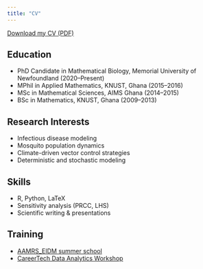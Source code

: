 ```yaml
---
title: "CV"
---
```


[Download my CV (PDF)](cv.pdf)

## Education
- PhD Candidate in Mathematical Biology, Memorial University of Newfoundland (2020–Present)
- MPhil in Applied Mathematics, KNUST, Ghana (2015–2016)
- MSc in Mathematical Sciences, AIMS Ghana (2014–2015)
- BSc in Mathematics, KNUST, Ghana (2009–2013)

## Research Interests
- Infectious disease modeling
- Mosquito population dynamics
- Climate-driven vector control strategies
- Deterministic and stochastic modeling

## Skills
- R, Python, LaTeX
- Sensitivity analysis (PRCC, LHS)
- Scientific writing & presentations

## Training
- [AAMRS_EIDM summer school](AARMS_certificate.pdf)
- [CareerTech Data Analytics Workshop](data_analytics.pdf)